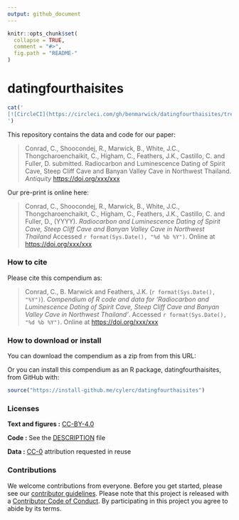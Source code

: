 ---
output: github_document
---

<!-- README.md is generated from README.Rmd. Please edit that file -->

```{r, echo = FALSE}
knitr::opts_chunk$set(
  collapse = TRUE,
  comment = "#>",
  fig.path = "README-"
)
```

# datingfourthaisites

 ```{r echo=FALSE, prompt=FALSE, results='asis', comment=""}
cat('
[![CircleCI](https://circleci.com/gh/benmarwick/datingfourthaisites/tree/master.svg?style=svg)](https://circleci.com/gh/benmarwick/datingfourthaisites/tree/master) [![Binder](http://mybinder.org/badge.svg)](http://beta.mybinder.org/v2/gh/benmarwick/datingfourthaisites/master?urlpath=rstudio)
')
```



This repository contains the data and code for our paper:

> Conrad, C., Shoocondej, R., Marwick, B., White, J.C., Thongcharoenchaikit, C., Higham, C., Feathers, J.K., Castillo, C. and Fuller, D. submitted. Radiocarbon and Luminescence Dating of Spirit Cave, Steep Cliff Cave and Banyan Valley Cave in Northwest Thailand.  _Antiquity_ <https://doi.org/xxx/xxx>

Our pre-print is online here:

> Conrad, C., Shoocondej, R., Marwick, B., White, J.C., Thongcharoenchaikit, C., Higham, C., Feathers, J.K., Castillo, C. and Fuller, D., (YYYY). _Radiocarbon and Luminescence Dating of Spirit Cave, Steep Cliff Cave and Banyan Valley Cave in Northwest Thailand_ Accessed `r format(Sys.Date(), "%d %b %Y")`. Online at <https://doi.org/xxx/xxx>

### How to cite

Please cite this compendium as:

> Conrad, C., B. Marwick and Feathers, J.K. (`r format(Sys.Date(), "%Y")`). _Compendium of R code and data for 'Radiocarbon and Luminescence Dating of Spirit Cave, Steep Cliff Cave and Banyan Valley Cave in Northwest Thailand'_. Accessed `r format(Sys.Date(), "%d %b %Y")`. Online at <https://doi.org/xxx/xxx>

### How to download or install

You can download the compendium as a zip from from this URL: </archive/master.zip>

Or you can install this compendium as an R package, datingfourthaisites, from GitHub with:

```{r eval = FALSE}
source("https://install-github.me/cylerc/datingfourthaisites")
```


### Licenses

**Text and figures :**  [CC-BY-4.0](http://creativecommons.org/licenses/by/4.0/)

**Code :** See the [DESCRIPTION](DESCRIPTION) file

**Data :** [CC-0](http://creativecommons.org/publicdomain/zero/1.0/) attribution requested in reuse

### Contributions

We welcome contributions from everyone. Before you get started, please see our [contributor guidelines](CONTRIBUTING.md). Please note that this project is released with a [Contributor Code of Conduct](CONDUCT.md). By participating in this project you agree to abide by its terms.

